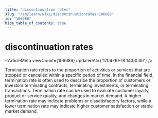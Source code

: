 ```yaml
---
title: "discontinuation rates"
slug: "/en/learn/wiki/discontinuationrates-106686"
id: "106686"
hide_table_of_contents: true
---
```



# discontinuation rates

<ArticleMeta viewCount={106686} updatedAt={'1704-10-18 14:00:00'} />

Termination rate refers to the proportion of activities or services that are stopped or cancelled within a specific period of time. In the financial field, termination rate is often used to describe the proportion of customers or investors terminating contracts, terminating investments, or terminating transactions. Termination rate can be used to evaluate customer loyalty, product or service quality, and changes in market demand. A higher termination rate may indicate problems or dissatisfactory factors, while a lower termination rate may indicate higher customer satisfaction or stable market demand.
